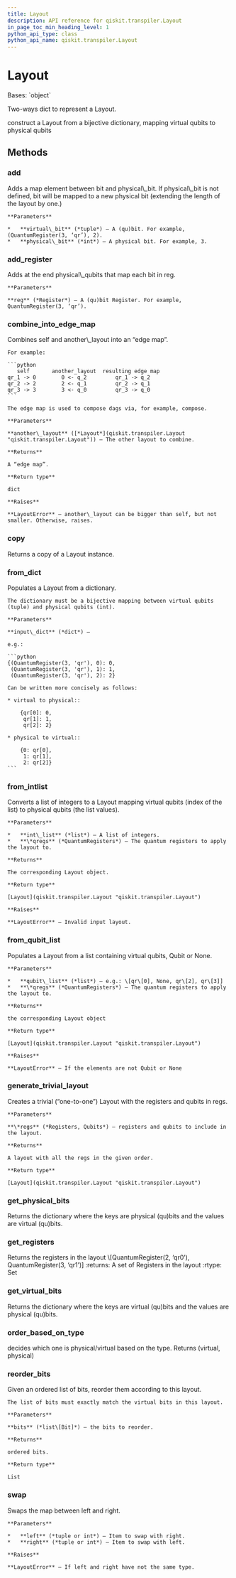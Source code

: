 ```yaml
---
title: Layout
description: API reference for qiskit.transpiler.Layout
in_page_toc_min_heading_level: 1
python_api_type: class
python_api_name: qiskit.transpiler.Layout
---
```


# Layout

<Class id="qiskit.transpiler.Layout" github="https://github.com/qiskit/qiskit/tree/stable/0.18/qiskit/transpiler/layout.py" signature="Layout(input_dict=None)">
  Bases: `object`

  Two-ways dict to represent a Layout.

  construct a Layout from a bijective dictionary, mapping virtual qubits to physical qubits

  ## Methods

  ### add

  <Function id="qiskit.transpiler.Layout.add" signature="Layout.add(virtual_bit, physical_bit=None)">
    Adds a map element between bit and physical\_bit. If physical\_bit is not defined, bit will be mapped to a new physical bit (extending the length of the layout by one.)

    **Parameters**

    *   **virtual\_bit** (*tuple*) – A (qu)bit. For example, (QuantumRegister(3, ‘qr’), 2).
    *   **physical\_bit** (*int*) – A physical bit. For example, 3.
  </Function>

  ### add\_register

  <Function id="qiskit.transpiler.Layout.add_register" signature="Layout.add_register(reg)">
    Adds at the end physical\_qubits that map each bit in reg.

    **Parameters**

    **reg** (*Register*) – A (qu)bit Register. For example, QuantumRegister(3, ‘qr’).
  </Function>

  ### combine\_into\_edge\_map

  <Function id="qiskit.transpiler.Layout.combine_into_edge_map" signature="Layout.combine_into_edge_map(another_layout)">
    Combines self and another\_layout into an “edge map”.

    For example:

    ```python
       self       another_layout  resulting edge map
    qr_1 -> 0        0 <- q_2         qr_1 -> q_2
    qr_2 -> 2        2 <- q_1         qr_2 -> q_1
    qr_3 -> 3        3 <- q_0         qr_3 -> q_0
    ```

    The edge map is used to compose dags via, for example, compose.

    **Parameters**

    **another\_layout** ([*Layout*](qiskit.transpiler.Layout "qiskit.transpiler.Layout")) – The other layout to combine.

    **Returns**

    A “edge map”.

    **Return type**

    dict

    **Raises**

    **LayoutError** – another\_layout can be bigger than self, but not smaller. Otherwise, raises.
  </Function>

  ### copy

  <Function id="qiskit.transpiler.Layout.copy" signature="Layout.copy()">
    Returns a copy of a Layout instance.
  </Function>

  ### from\_dict

  <Function id="qiskit.transpiler.Layout.from_dict" signature="Layout.from_dict(input_dict)">
    Populates a Layout from a dictionary.

    The dictionary must be a bijective mapping between virtual qubits (tuple) and physical qubits (int).

    **Parameters**

    **input\_dict** (*dict*) –

    e.g.:

    ```python
    {(QuantumRegister(3, 'qr'), 0): 0,
     (QuantumRegister(3, 'qr'), 1): 1,
     (QuantumRegister(3, 'qr'), 2): 2}

    Can be written more concisely as follows:

    * virtual to physical::

        {qr[0]: 0,
         qr[1]: 1,
         qr[2]: 2}

    * physical to virtual::

        {0: qr[0],
         1: qr[1],
         2: qr[2]}
    ```
  </Function>

  ### from\_intlist

  <Function id="qiskit.transpiler.Layout.from_intlist" signature="static Layout.from_intlist(int_list, *qregs)">
    Converts a list of integers to a Layout mapping virtual qubits (index of the list) to physical qubits (the list values).

    **Parameters**

    *   **int\_list** (*list*) – A list of integers.
    *   **\*qregs** (*QuantumRegisters*) – The quantum registers to apply the layout to.

    **Returns**

    The corresponding Layout object.

    **Return type**

    [Layout](qiskit.transpiler.Layout "qiskit.transpiler.Layout")

    **Raises**

    **LayoutError** – Invalid input layout.
  </Function>

  ### from\_qubit\_list

  <Function id="qiskit.transpiler.Layout.from_qubit_list" signature="static Layout.from_qubit_list(qubit_list, *qregs)">
    Populates a Layout from a list containing virtual qubits, Qubit or None.

    **Parameters**

    *   **qubit\_list** (*list*) – e.g.: \[qr\[0], None, qr\[2], qr\[3]]
    *   **\*qregs** (*QuantumRegisters*) – The quantum registers to apply the layout to.

    **Returns**

    the corresponding Layout object

    **Return type**

    [Layout](qiskit.transpiler.Layout "qiskit.transpiler.Layout")

    **Raises**

    **LayoutError** – If the elements are not Qubit or None
  </Function>

  ### generate\_trivial\_layout

  <Function id="qiskit.transpiler.Layout.generate_trivial_layout" signature="static Layout.generate_trivial_layout(*regs)">
    Creates a trivial (“one-to-one”) Layout with the registers and qubits in regs.

    **Parameters**

    **\*regs** (*Registers, Qubits*) – registers and qubits to include in the layout.

    **Returns**

    A layout with all the regs in the given order.

    **Return type**

    [Layout](qiskit.transpiler.Layout "qiskit.transpiler.Layout")
  </Function>

  ### get\_physical\_bits

  <Function id="qiskit.transpiler.Layout.get_physical_bits" signature="Layout.get_physical_bits()">
    Returns the dictionary where the keys are physical (qu)bits and the values are virtual (qu)bits.
  </Function>

  ### get\_registers

  <Function id="qiskit.transpiler.Layout.get_registers" signature="Layout.get_registers()">
    Returns the registers in the layout \[QuantumRegister(2, ‘qr0’), QuantumRegister(3, ‘qr1’)] :returns: A set of Registers in the layout :rtype: Set
  </Function>

  ### get\_virtual\_bits

  <Function id="qiskit.transpiler.Layout.get_virtual_bits" signature="Layout.get_virtual_bits()">
    Returns the dictionary where the keys are virtual (qu)bits and the values are physical (qu)bits.
  </Function>

  ### order\_based\_on\_type

  <Function id="qiskit.transpiler.Layout.order_based_on_type" signature="static Layout.order_based_on_type(value1, value2)">
    decides which one is physical/virtual based on the type. Returns (virtual, physical)
  </Function>

  ### reorder\_bits

  <Function id="qiskit.transpiler.Layout.reorder_bits" signature="Layout.reorder_bits(bits)">
    Given an ordered list of bits, reorder them according to this layout.

    The list of bits must exactly match the virtual bits in this layout.

    **Parameters**

    **bits** (*list\[Bit]*) – the bits to reorder.

    **Returns**

    ordered bits.

    **Return type**

    List
  </Function>

  ### swap

  <Function id="qiskit.transpiler.Layout.swap" signature="Layout.swap(left, right)">
    Swaps the map between left and right.

    **Parameters**

    *   **left** (*tuple or int*) – Item to swap with right.
    *   **right** (*tuple or int*) – Item to swap with left.

    **Raises**

    **LayoutError** – If left and right have not the same type.
  </Function>
</Class>

